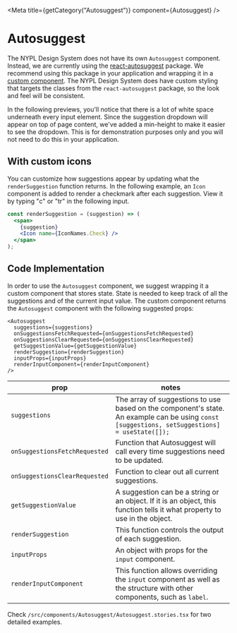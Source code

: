 
<Meta title={getCategory("Autosuggest")} component={Autosuggest} />

# Autosuggest

The NYPL Design System does not have its own `Autosuggest` component. Instead,
we are currently using the
[react-autosuggest](https://www.npmjs.com/package/react-autosuggest) package.
We recommend using this package in your application and wrapping it in a [custom
component](#code-implementation). The NYPL Design System does have custom styling that targets the
classes from the `react-autosuggest` package, so the look and feel will be consistent.

In the following previews, you'll notice that there is a lot of white space underneath
every input element. Since the suggestion dropdown will appear on top of page content,
we've added a min-height to make it easier to see the dropdown. This is for demonstration
purposes only and you will not need to do this in your application.

<Canvas withToolbar>
  <Story name="Basic" story={stories.AutosuggestLibrary} />
</Canvas>

## With custom icons

You can customize how suggestions appear by updating what the
`renderSuggestion` function returns. In the following example, an `Icon`
component is added to render a checkmark after each suggestion. View it by
typing "c" or "tr" in the following input.

```jsx
const renderSuggestion = (suggestion) => (
  <span>
    {suggestion}
    <Icon name={IconNames.Check} />
  </span>
);
```

<Story name="With custom icons" story={stories.AutosuggestFish} />

## Code Implementation

In order to use the `Autosuggest` component, we suggest wrapping it a custom
component that stores state. State is needed to keep track of all the
suggestions and of the current input value. The custom component returns the
`Autosuggest` component with the following suggested props:

```
<Autosuggest
  suggestions={suggestions}
  onSuggestionsFetchRequested={onSuggestionsFetchRequested}
  onSuggestionsClearRequested={onSuggestionsClearRequested}
  getSuggestionValue={getSuggestionValue}
  renderSuggestion={renderSuggestion}
  inputProps={inputProps}
  renderInputComponent={renderInputComponent}
/>
```

| prop                          | notes                                                                                                                                         |
| ----------------------------- | --------------------------------------------------------------------------------------------------------------------------------------------- |
| `suggestions`                 | The array of suggestions to use based on the component's state. An example can be using `const [suggestions, setSuggestions] = useState([]);` |
| `onSuggestionsFetchRequested` | Function that Autosuggest will call every time suggestions need to be updated.                                                                |
| `onSuggestionsClearRequested` | Function to clear out all current suggestions.                                                                                                |
| `getSuggestionValue`          | A suggestion can be a string or an object. If it is an object, this function tells it what property to use in the object.                     |
| `renderSuggestion`            | This function controls the output of each suggestion.                                                                                         |
| `inputProps`                  | An object with props for the `input` component.                                                                                               |
| `renderInputComponent`        | This function allows overriding the `input` component as well as the structure with other components, such as `label`.                        |

Check `/src/components/Autosuggest/Autosuggest.stories.tsx` for two detailed examples.
